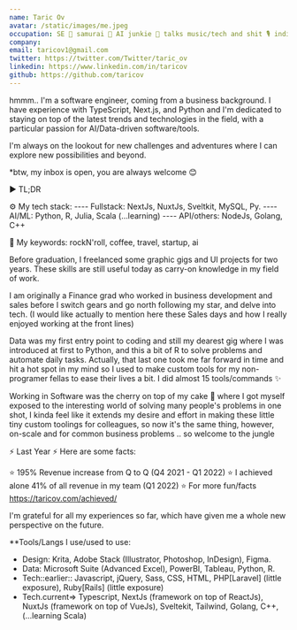 ```yaml
---
name: Taric Ov
avatar: /static/images/me.jpeg
occupation: SE 📌 samurai 🥷 AI junkie 🤖 talks music/tech and shit 🎙 indie hacker 🎧 ship ideas 🎬 data science is my ex who i am still in love with 🔥 tweets AR/EN/FR
company: 
email: taricov1@gmail.com
twitter: https://twitter.com/Twitter/taric_ov
linkedin: https://www.linkedin.com/in/taricov
github: https://github.com/taricov
---
```


hmmm.. I'm a software engineer, coming from a business background. I have experience with TypeScript, Next.js, and Python and I'm dedicated to staying on top of the latest trends and technologies in the field, with a particular passion for AI/Data-driven software/tools. 

I'm always on the lookout for new challenges and adventures where I can explore new possibilities and beyond.

*btw, my inbox is open, you are always welcome 😊

► TL;DR

⚙️ My tech stack: 
---- Fullstack: NextJs, NuxtJs, Sveltkit, MySQL, Py.
---- AI/ML: Python, R, Julia, Scala (...learning)
---- API/others:  NodeJs, Golang, C++

🔑 My keywords: rockN'roll, coffee, travel, startup, ai

Before graduation, I freelanced some graphic gigs and UI projects for two years. These skills are still useful today as carry-on knowledge in my field of work.

I am originally a Finance grad who worked in business development and sales before I switch gears and go north following my star, and delve into tech. (I would like actually to mention here these Sales days and how I really enjoyed working at the front lines)

Data was my first entry point to coding and still my dearest gig where I was introduced at first to Python, and this a bit of R to solve problems and automate daily tasks. Actually, that last one took me far forward in time and hit a hot spot in my mind so I used to make custom tools for my non-programer fellas to ease their lives a bit. I did almost 15 tools/commands ✨

Working in Software was the cherry on top of my cake 🥮 where I got myself exposed to the interesting world of solving many people's problems in one shot, I kinda feel like it extends my desire and effort in making these little tiny custom toolings for colleagues, so now it's the same thing, however, on-scale and for common business problems .. so welcome to the jungle 

⚡️ Last Year  ⚡️ Here are some facts:

⭐️ 195% Revenue increase from Q to Q (Q4 2021 - Q1 2022)
⭐️ I achieved alone 41% of all revenue in my team (Q1 2022)
⭐️ For more fun/facts https://taricov.com/achieved/

 I'm grateful for all my experiences so far, which have given me a whole new perspective on the future.

**Tools/Langs I use/used to use:  
- Design: Krita, Adobe Stack (Illustrator, Photoshop, InDesign), Figma.
- Data: Microsoft Suite (Advanced Excel), PowerBI, Tableau, Python, R.
- Tech::earlier:: Javascript, jQuery, Sass, CSS, HTML, PHP[Laravel] (little exposure), Ruby[Rails] (little exposure)
- Tech.current=> Typescript, NextJs (framework on top of ReactJs), NuxtJs (framework on top of VueJs), Sveltekit, Tailwind, Golang, C++, (...learning Scala)
